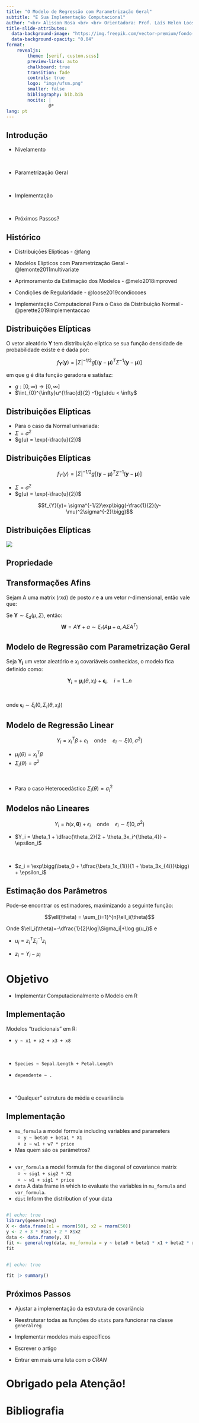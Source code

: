 ```yaml
---
title: "O Modelo de Regressão com Parametrização Geral"
subtitle: "E Sua Implementação Computacional"
author: "<br> Alisson Rosa <br> <br> Orientadora: Prof. Laís Helen Loose"
title-slide-attributes:
  data-background-image: "https://img.freepik.com/vector-premium/fondo-abstracto-puntos-lineas-que-cruzan-colores-azul-claro_444390-6877.jpg?w=2000"
  data-background-opacity: "0.04"
format: 
    revealjs:
        theme: [serif, custom.scss]
        preview-links: auto
        chalkboard: true
        transition: fade
        controls: true
        logo: "imgs/ufsm.png"
        smaller: false
        bibliography: bib.bib
        nocite: |
                @*
lang: pt
---
```


## Introdução  {background-image="https://www.slidebackground.com/uploads/statistics-background/statistics-success-accounting-video-19.jpg" background-opacity=0.04}

::: {.incremental}
- Nivelamento

<br />

- Parametrização Geral

<br />

- Implementação

<br />

- Próximos Passos?
:::



## Histórico  {background-image="https://www.slidebackground.com/uploads/statistics-background/statistics-success-accounting-video-19.jpg" background-opacity=0.04}

* Distribuições Elípticas - @fang

* Modelos Elípticos com Parametrização Geral - @lemonte2011multivariate

* Aprimoramento da Estimação dos Modelos - @melo2018improved

* Condições de Regularidade - @loose2019condiccoes

* Implementação Computacional Para o Caso da Distribuição Normal -  @perette2019implementaccao














## Distribuições Elípticas {background-image="https://www.slidebackground.com/uploads/statistics-background/statistics-success-accounting-video-19.jpg" background-opacity=0.06}

O vetor aleatório $\mathbf{Y}$ tem distribuição elíptica se sua função densidade de probabilidade existe e é dada por:

$$f_{\mathbf{Y}}(\mathbf{y})= |\Sigma|^{-1/2}g[(\mathbf{y}-\mathbf{\mu})^{T}\Sigma^{-1}(\mathbf{y}-\mathbf{\mu})]$$

em que g é dita função geradora e satisfaz:

* $g:[0, \infty) \rightarrow [0, \infty]$
* $\int_{0}^{\infty}u^{\frac{d}{2} -1}g(u)du < \infty$

## Distribuições Elípticas {background-image="https://www.slidebackground.com/uploads/statistics-background/statistics-success-accounting-video-19.jpg" background-opacity=0.06}

* Para o caso da Normal univariada:
 * $\Sigma = \sigma^2$
 * $g(u) = \exp(-\frac{u}{2})$

## Distribuições Elípticas {background-image="https://www.slidebackground.com/uploads/statistics-background/statistics-success-accounting-video-19.jpg" background-opacity=0.06}


$$f_{Y}(y)= |\Sigma|^{-1/2}g[(\mathbf{y}-\mathbf{\mu})^{T}\Sigma^{-1}(\mathbf{y}-\mathbf{\mu})]$$

* $\Sigma = \sigma^2$
* $g(u) = \exp(-\frac{u}{2})$

$$f_{Y}(y)= \sigma^{-1/2}\exp\bigg(-\frac{1}{2}(y-\mu)^2\sigma^{-2}\bigg)$$












## Distribuições Elípticas {background-image="https://www.slidebackground.com/uploads/statistics-background/statistics-success-accounting-video-19.jpg" background-opacity=0.06}


![](imgs/g_func.png)

## Propriedade {background-image="https://www.slidebackground.com/uploads/statistics-background/statistics-success-accounting-video-19.jpg" background-opacity=0.06}


::: {#thm-line}

## Transformações Afins {background-image="https://www.slidebackground.com/uploads/statistics-background/statistics-success-accounting-video-19.jpg" background-opacity=0.04}




Sejam A uma matrix $(rxd)$ de posto $r$ e $\mathbf{a}$ um vetor $r$-dimensional, então vale que:


Se $\mathbf{Y} \sim \xi_d(\mu, \Sigma)$, então:
$$\mathbf{W} = A\mathbf{Y} + a  \sim  \xi_r(A\mathbf{\mu} + a, A\Sigma A^{T})$$
:::

##  Modelo de Regressão com Parametrização Geral {background-image="https://www.slidebackground.com/uploads/statistics-background/statistics-success-accounting-video-19.jpg" background-opacity=0.04}

Seja $\mathbf{Y_i}$ um vetor aleatório e $x_i$ covariáveis conhecidas, o modelo fica definido como:

$$\mathbf{Y_i} = \mathbf{\mu}_i(\theta, x_i) + \mathbf{\epsilon}_i, \quad i=1\dots n$$

<br />

onde $\mathbf{\epsilon}_i \sim \xi_i(0, \Sigma_i(\theta, x_i))$

## Modelo de Regressão Linear {background-image="https://www.slidebackground.com/uploads/statistics-background/statistics-success-accounting-video-19.jpg" background-opacity=0.04}

$$Y_i = x_i^{T}\beta + e_i \quad \text{onde}\quad   e_i \sim \xi(0, \sigma^2)$$

* $\mu_i(\theta) = x_i^T\beta$
* $\Sigma_i(\theta) = \sigma^2$

<br />

* Para o caso Heterocedástico $\Sigma_i(\theta) = \sigma_i^2$


## Modelos não Lineares {background-image="https://www.slidebackground.com/uploads/statistics-background/statistics-success-accounting-video-19.jpg" background-opacity=0.04}

$$Y_i = h(x, \mathbf{\theta}) + \epsilon_i \quad \text{onde}\quad   \epsilon_i \sim \xi(0, \sigma^2)$$

*  $Y_i =  \theta_1 + \dfrac{\theta_2}{2 + \theta_3x_i^{\theta_4}} + \epsilon_i$

<br />

*  $z_i =  \exp\bigg(\beta_0 + \dfrac{\beta_1x_{1i}}{1 + \beta_3x_{4i}}\bigg) + \epsilon_i$



## Estimação dos Parâmetros {background-image="https://www.slidebackground.com/uploads/statistics-background/statistics-success-accounting-video-19.jpg" background-opacity=0.04}

Pode-se encontrar os estimadores, maximizando a seguinte função:

$$\ell(\theta) = \sum_{i=1}^{n}\ell_i(\theta)$$


Onde $\ell_i(\theta)=-\dfrac{1}{2}\log|\Sigma_i|+\log g(u_i)$ e

* $u_i = z_i^{T}\Sigma_i^{-1}z_i$

* $z_i = Y_i - \mu_i$




# Objetivo {background-image="https://media.licdn.com/dms/image/D5612AQGIo_Wi-D3lmA/article-cover_image-shrink_720_1280/0/1660017898740?e=2147483647&v=beta&t=wM2JnLCd_rkk9rFn38oTo2uIj6NVYT4Rf0sDWSI2d6A" background-opacity=0.2}

* Implementar Computacionalmente o Modelo em R

## Implementação {background-image="https://media.licdn.com/dms/image/D5612AQGIo_Wi-D3lmA/article-cover_image-shrink_720_1280/0/1660017898740?e=2147483647&v=beta&t=wM2JnLCd_rkk9rFn38oTo2uIj6NVYT4Rf0sDWSI2d6A" background-opacity=0.07}
Modelos "tradicionais" em R:

::: incremental

* ```y ~ x1 + x2 + x3 + x8```

<br>


* ```Species ~ Sepal.Length + Petal.Length```


* ```dependente ~ .```


<br>

* "Qualquer" estrutura de média e covariância
:::


## Implementação {background-image="https://media.licdn.com/dms/image/D5612AQGIo_Wi-D3lmA/article-cover_image-shrink_720_1280/0/1660017898740?e=2147483647&v=beta&t=wM2JnLCd_rkk9rFn38oTo2uIj6NVYT4Rf0sDWSI2d6A" background-opacity=0.07}

::: incremental
* `mu_formula` a model formula including variables and parameters
  * `y ~ beta0 + beta1 * X1`
  * `z ~ w1 + w7 * price`

* Mas quem são os parâmetros?
:::


## {background-image="https://media.licdn.com/dms/image/D5612AQGIo_Wi-D3lmA/article-cover_image-shrink_720_1280/0/1660017898740?e=2147483647&v=beta&t=wM2JnLCd_rkk9rFn38oTo2uIj6NVYT4Rf0sDWSI2d6A" background-opacity=0.07}

* `var_formula` a  model formula for the diagonal of covariance matrix
    * `~ sig1 + sig2 * X2`
    * `~ w1 + sig1 * price`
* `data` A data frame in which to evaluate the variables in `mu_formula` and `var_formula`.
* `dist` Inform the distribution of your data


## {background-image="https://media.licdn.com/dms/image/D5612AQGIo_Wi-D3lmA/article-cover_image-shrink_720_1280/0/1660017898740?e=2147483647&v=beta&t=wM2JnLCd_rkk9rFn38oTo2uIj6NVYT4Rf0sDWSI2d6A" background-opacity=0.07}
```r
#| echo: true
library(generalreg)
X <- data.frame(x1 = rnorm(50), x2 = rnorm(50))
y <- 2 + 3 * X$x1 + 2 * X$x2
data <- data.frame(y, X)
fit <- generalreg(data, mu_formula = y ~ beta0 + beta1 * x1 + beta2 * x2, dist='normal')
fit
```

## {background-image="https://media.licdn.com/dms/image/D5612AQGIo_Wi-D3lmA/article-cover_image-shrink_720_1280/0/1660017898740?e=2147483647&v=beta&t=wM2JnLCd_rkk9rFn38oTo2uIj6NVYT4Rf0sDWSI2d6A" background-opacity=0.07}
```r
#| echo: true

fit |> summary()
```




## Próximos Passos {background-image="https://media.licdn.com/dms/image/D5612AQGIo_Wi-D3lmA/article-cover_image-shrink_720_1280/0/1660017898740?e=2147483647&v=beta&t=wM2JnLCd_rkk9rFn38oTo2uIj6NVYT4Rf0sDWSI2d6A" background-opacity=0.07}

::: incremental
* Ajustar a implementação  da estrutura de covariância


* Reestruturar todas as funções do `stats` para funcionar na classe `generalreg`

* Implementar modelos mais específicos

* Escrever o artigo

* Entrar em mais uma luta com o *CRAN*



:::






# Obrigado pela Atenção! {background-image="imgs/ufsm.png" background-opacity=0.02}

# Bibliografia



